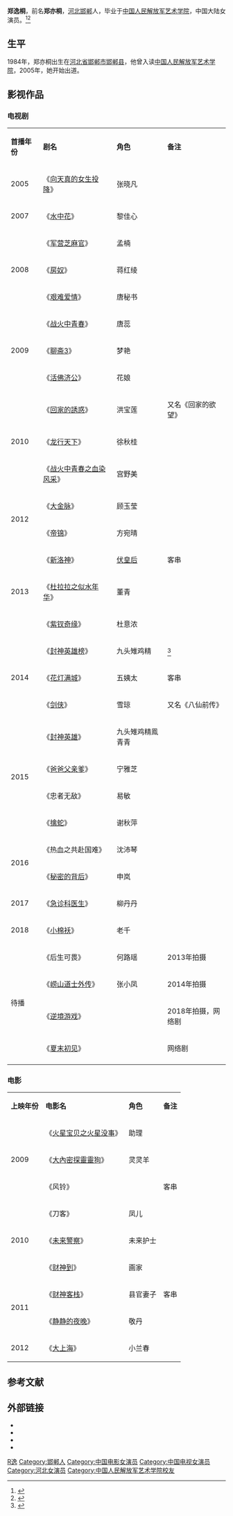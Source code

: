 {{艺人<!--导演、男演员、女演员、男歌手、女歌手、节目主持-->
| 图片     = 
| 图片简介 = 
| 姓名     = 郑逸桐
| 类型     = 女演员
| 羅馬拼音 = Zhèng Yìtóng
| 原名     = 郑亦桐
| 英文名   =  
| 綽號     = 桐桐、亦桐、宝莲、宝莲姐、馨馨
| 国籍     = {{PRC}}
| 民族     = [[汉族|汉族]]
| 出生日期 = {{birth date and age|1984|10|13}}
| 出生地点 = {{CHN}}[[河北省|河北省]][[邯郸市|邯郸市]][[邯郸县|邯郸县]]
| 逝世日期 = <!--卒年在前生年在后{{death date and age|}} -->
| 逝世地点 = 
| 职业     = 演员
| 语言     = 汉语
| 教育程度 = [[中国人民解放军艺术学院|中国人民解放军艺术学院]]表演系
| 宗教信仰 = 
| 配偶     = <!--  {{marriage|姓名||}}  -->
| 儿女     = 
| 父母     = 
| 活跃年代 = 2005年至今
| 代表作   = 《[[回家的誘惑|回家的誘惑]]》<br>《[[封神英雄榜|封神英雄榜]]》
| 經紀公司 = [[慈文影视|慈文影视]](?-2015)
| 奖项     = <!--  {{Awards|award= |year= |title= }} -->
| 网站     = <!-- {{URL|www.example.com}} -->
| IMDb     = 
}}
'''郑逸桐'''{{BD|1984年|10月13日|||catIdx=Zheng郑}}，前名'''郑亦桐'''，[[河北省|河北]][[邯郸县|邯郸]]人，毕业于[[中国人民解放军艺术学院|中国人民解放军艺术学院]]，中国大陆女演员。<ref>{{cite web |url=http://ent.163.com/photoview/00AJ0003/523511.html#p=9N284CR700AJ0003 |title=郑亦桐最新写真 |accessdate=2014-03-19|date=2014-03-19|work=网易 |archive-date=2014-03-19 |archive-url=https://web.archive.org/web/20140319085333/http://ent.163.com/photoview/00AJ0003/523511.html#p=9N284CR700AJ0003 |dead-url=no}}</ref><ref>{{cite web |url=http://ent.163.com/14/0227/11/9M3ABFPJ00031GVS.html |title=《封神英雄榜》收官 郑亦桐获封“古装小妖” |accessdate=2014-03-19|date=2014-02-27 |work=网易 |archive-date=2014-03-19 |archive-url=https://web.archive.org/web/20140319073219/http://ent.163.com/14/0227/11/9M3ABFPJ00031GVS.html |dead-url=no }}</ref>

== 生平 ==
1984年，郑亦桐出生在[[河北省|河北省]][[邯郸市|邯郸市]][[邯郸县|邯郸县]]，他曾入读[[中国人民解放军艺术学院|中国人民解放军艺术学院]]，2005年，她开始出道。

==影视作品==
=== 电视剧 ===
{| class="wikitable"
|- style="background:pink; color:black" align="center"
|'''首播年份'''||'''剧名'''||'''角色'''||'''备注'''
|-
| 2005 || 《[[向天真的女生投降|向天真的女生投降]]》 || 张晓凡 ||     
|-
| 2007 || 《[[水中花|水中花]]》|| 黎佳心 ||  
|-
|rowspan="3"| 2008 || 《[[军营芝麻官|军营芝麻官]]》 || 孟楠 || 
|-
| 《[[房奴_(电视剧)|房奴]]》 || 蒋红绫 ||  
|-
| 《[[艰难爱情|艰难爱情]]》 || 唐秘书 ||
|-
|rowspan="3"| 2009 || 《[[战火中青春|战火中青春]]》 ||唐蕊 ||  
|-
| 《[[聊斋_(2010年电视剧)|聊斋3]]》 || 梦艳 ||  
|-
| 《[[活佛济公|活佛济公]]》 || 花娘 ||  
|-
|rowspan="3"| 2010 || 《[[回家的誘惑|回家的誘惑]]》||洪宝莲 || 又名《回家的欲望》
|-
| 《[[龙行天下|龙行天下]]》 || 徐秋桂 || 
|-
| 《[[战火中青春之血染风采|战火中青春之血染风采]]》 || 宫野美 || 
|-
|rowspan="2"| 2012 || 《[[大金脉|大金脉]]》 || 顾玉莹 ||   
|-
| 《[[帝锦|帝锦]]》 || 方宛晴 || 
|-
|rowspan="3"| 2013 || 《[[新洛神|新洛神]]》 || [[伏皇后|伏皇后]] || 客串
|-
| 《[[杜拉拉之似水年华|杜拉拉之似水年华]]》 || 董青 ||
|-
| 《[[紫钗奇缘|紫钗奇缘]]》 || 杜意浓 ||   
|-
|rowspan="3"| 2014 || 《[[封神英雄榜|封神英雄榜]]》 || 九头雉鸡精 ||  <ref>{{cite web|url=http://ent.jschina.com.cn/system/2014/01/29/020135089.shtml|title=郑亦桐“鸡精”造型妩媚多 与张馨予姐妹拼美|accessdate=2014-03-19|date=2014-01-29|work=江苏网|deadurl=yes|archiveurl=https://web.archive.org/web/20141006132628/http://ent.jschina.com.cn/system/2014/01/29/020135089.shtml|archivedate=2014-10-06}}</ref>
|-
| 《[[花灯满城|花灯满城]]》|| 五姨太 ||客串 
|-
| 《[[剑侠|剑侠]]》 || 雪琼 || 又名《八仙前传》
|-
|rowspan="4"| 2015 || 《[[封神英雄|封神英雄]]》 || 九头雉鸡精鳯青青 || 
|-
| 《[[爸爸父亲爹|爸爸父亲爹]]》 || 宁雅芝 || 
|-
| 《忠者无敌》 || 易敏 || 
|-
| 《[[擒蛇|擒蛇]]》 || 谢秋萍 || 
|-
|rowspan="2"| 2016 || 《热血之共赴国难》 || 沈沛琴 || 
|-
|《[[秘密的背后|秘密的背后]]》||申岚 ||
|-
| 2017 ||《[[急诊科医生_(电视剧)|急诊科医生]]》 || 柳丹丹 || 
|-
| 2018 ||《[[小棉袄|小棉袄]]》||老千 ||
|-
|rowspan="4"| 待播 || 《后生可畏》 ||何路瑶|| 2013年拍摄
|-
| 《[[崂山道士外传|崂山道士外传]]》 ||张小凤|| 2014年拍摄
|-
|《[[逆境游戏|逆境游戏]]》|| ||2018年拍摄，网络剧
|-
|《[[夏末初见|夏末初见]]》||||网络剧
|-
|}

===电影===
{| class="wikitable"
|- style="background:pink; color:black" align="center"
| '''上映年份''' ||  '''电影名''' || '''角色''' ||'''备注'''
|-
|rowspan="3"| 2009 || 《[[火星宝贝之火星没事|火星宝贝之火星没事]]》 || 助理  || 
|-
| 《[[大內密探靈靈狗|大內密探靈靈狗]]》 || 灵灵羊 ||
|-
| 《风铃》 ||  ||客串
|-
|rowspan="3"| 2010 || 《刀客》 ||凤儿 || 
|-
| 《[[未来警察|未来警察]]》|| 未来护士 ||
|-
| 《[[财神到|财神到]]》 || 画家 ||
|-
|rowspan="2"| 2011 || 《[[财神客栈|财神客栈]]》 || 县官妻子 || 客串
|-
| 《[[静静的夜晚|静静的夜晚]]》 || 敬丹 ||
|-
|rowspan="1"| 2012 || 《[[大上海|大上海]]》 || 小兰春 || 
|}

==参考文献==
{{reflist}}

==外部链接==
*{{Sinaweibo|1501877483}}
*{{Sinablog|belleflora}}
*{{Douban people|1322301}}
*{{IMDb name|nm5327757}}

{{DEFAULTSORT:Zheng郑}}
[[Category:郑姓|R逸]]
[[Category:邯郸人|Category:邯郸人]]
[[Category:中国电影女演员|Category:中国电影女演员]]
[[Category:中国电视女演员|Category:中国电视女演员]]
[[Category:河北女演员|Category:河北女演员]]
[[Category:中国人民解放军艺术学院校友|Category:中国人民解放军艺术学院校友]]